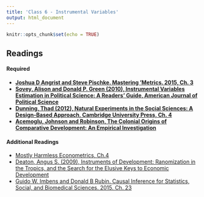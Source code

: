 ```yaml
---
title: 'Class 6 - Instrumental Variables'
output: html_document
---
```


```r
knitr::opts_chunk$set(echo = TRUE)
```

## Readings
#### Required
- **[Joshua D Angrist and Steve Pischke. Mastering 'Metrics. 2015, Ch. 3](Classes/Class_6/Readings/Angrist and Pischke Ch.3.pdf)**
- **[Sovey, Alison and Donald P. Green (2010), Instrumental Variables Estimation in Political Science: A Readers' Guide, American Journal of Political Science](Sovey and Green.pdf)**
- **[Dunning, Thad (2012), Natural Experiments in the Social Sciences: A Design-Based Approach, Cambridge University Press, Ch. 4](Classes/Class_6/Readings/Dunning Natural Experiments IV.pdf)**
- **[Acemoglu, Johnson and Robinson, The Colonial Origins of Comparative Development: An Empirical Investigation](Classes/Class_6/Readings/AJR 2001.pdf)**

#### Additional Readings
- [Mostly Harmless Econometrics, Ch.4 ](Classes/Class_6/Readings/Angrist and Pischke Ch.4.pdf)
- [Deaton, Angus S. (2009), Instruments of Development: Ranomization in the Tropics, and the Search for the Elusive Keys to Economic Development](Classes/Class_6/Readings/Deaton 2009.pdf)
- [Guido W. Imbens and Donald B Rubin. Causal Inference for Statistics, Social, and Biomedical Sciences. 2015. Ch. 23](Classes/Class_6/Readings/Imbens and Rubin IV.pdf)

<br> </br>

<!-- ## [Lecture Slides](Classes/Class_6/Slides_Class6_v1.pdf) -->

<!-- ## [Lab Exercise to Complete during Class](Classes/Class_6/Lab_Exercise/Exercise_IV_v3.pdf) -->

<!-- ## Replication Exercise -->
<!-- - [Exercise](Classes/Class_6/Replication/Replication_Exercise_4_TV_v2.pdf) -->
<!-- - [Paper: Albertson, Bethany and Lawrence, Adria (2009), After the Credits Roll: The Long-Term Effects of Educational Television on Public Knowledge and Attitudes, American Politics Research, 37:2](Classes/Class_6/Replication/Albertson and Lawrence 2009.pdf) -->
<!-- - [Data](Classes/Class_6/Replication/IV.csv) -->
<!-- - [Suggested Responses](Classes/Class_6/Replication/Replication_Exercise_4_TV_v2_Suggested_Responses.pdf) -->



